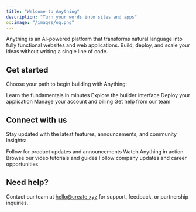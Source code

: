 ```yaml
---
title: "Welcome to Anything"
description: "Turn your words into sites and apps"
og:image: "/images/og.png"
---
```


Anything is an AI-powered platform that transforms natural language into fully functional websites and web applications. Build, deploy, and scale your ideas without writing a single line of code.

## Get started

Choose your path to begin building with Anything:

<CardGroup cols={3}>
  <Card title="Quickstart" icon="play" href="/essentials">
    Learn the fundamentals in minutes
  </Card>
  <Card title="Builder" icon="screwdriver-wrench" href="/builder/overview">
    Explore the builder interface
  </Card>
  <Card title="Publish & Share" icon="rocket" href="/publish-and-share/publish">
    Deploy your application
  </Card>
  <Card title="Account" icon="user" href="/account/your-profile">
    Manage your account and billing
  </Card>
  <Card title="Support" icon="headset" href="/support/help">
    Get help from our team
  </Card>
</CardGroup>

## Connect with us

Stay updated with the latest features, announcements, and community insights:

<CardGroup cols={2}>
  <Card title="X" icon="twitter" href="https://x.com/create_xyz">
    Follow for product updates and announcements
  </Card>
  <Card title="TikTok" icon="sparkles" href="https://www.tiktok.com/@create_xyz" cta="See Anything in action">
    Watch Anything in action
  </Card>
  <Card title="YouTube" icon="video" href="https://www.youtube.com/@createdotxyz">
    Browse our video tutorials and guides
  </Card>
  <Card title="LinkedIn" icon="people-group" href="https://www.linkedin.com/company/createxyz/">
    Follow company updates and career opportunities
  </Card>
</CardGroup>

## Need help?

Contact our team at [hello@create.xyz](mailto:hello@create.xyz) for support, feedback, or partnership inquiries.